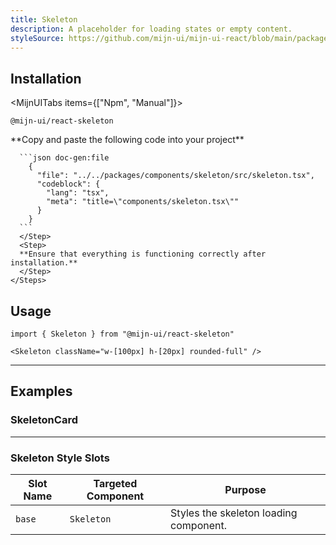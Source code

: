 ```yaml
---
title: Skeleton
description: A placeholder for loading states or empty content.
styleSource: https://github.com/mijn-ui/mijn-ui-react/blob/main/packages/theme/src/components/skeleton.ts
---
```


<ComponentPreview name="skeleton-example" />

## Installation

<MijnUITabs items={["Npm", "Manual"]}>
  <MijnUITabsContent value="Npm">
  ```package-install
  @mijn-ui/react-skeleton
  ```
  </MijnUITabsContent>
  <MijnUITabsContent value="Manual">
    <Steps>
      <Step>
      **Copy and paste the following code into your project**


      ```json doc-gen:file
        {
          "file": "../../packages/components/skeleton/src/skeleton.tsx",
          "codeblock": {
            "lang": "tsx",
            "meta": "title=\"components/skeleton.tsx\""
          }
        }
      ```
      </Step>
      <Step>
      **Ensure that everything is functioning correctly after installation.**
      </Step>
    </Steps>

  </MijnUITabsContent>
</MijnUITabs>

## Usage

```tsx
import { Skeleton } from "@mijn-ui/react-skeleton"
```

```tsx
<Skeleton className="w-[100px] h-[20px] rounded-full" />
```

---

## Examples

### SkeletonCard

<ComponentPreview name="skeleton-card" />

---

### Skeleton Style Slots

| **Slot Name** | **Targeted Component** | **Purpose**                            |
| ------------- | ---------------------- | -------------------------------------- |
| `base`        | `Skeleton`             | Styles the skeleton loading component. |
